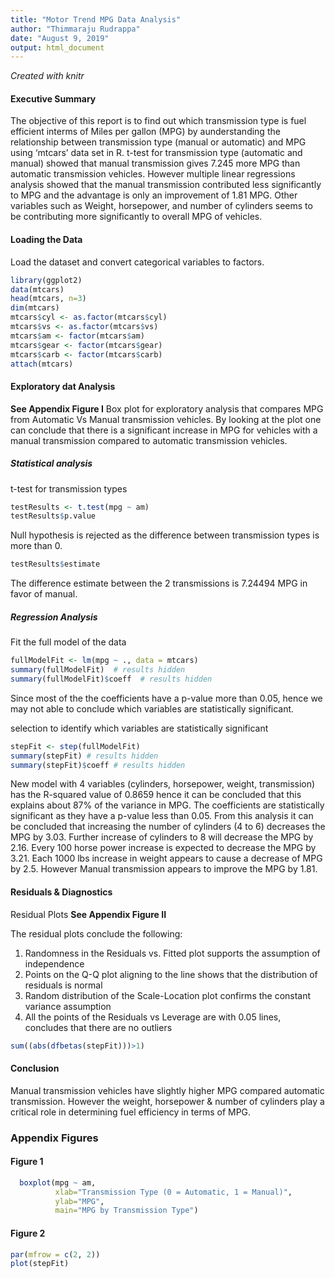 ---
title: "Motor Trend MPG Data Analysis"
author: "Thimmaraju Rudrappa"
date: "August 9, 2019"
output: html_document
---
*Created with knitr*

#### Executive Summary
The objective of this report is to find out which transmission type is fuel efficient interms of Miles per gallon (MPG) by aunderstanding the relationship between transmission type (manual or 
automatic) and MPG using 'mtcars' data set in R. t-test for transmission type (automatic and manual) showed that manual transmission gives 7.245 more MPG than automatic 
transmission vehicles. However multiple linear regressions analysis 
showed that the manual transmission contributed less significantly to MPG and the advantage is only
an improvement of 1.81 MPG.  Other variables such as Weight, horsepower, and number of 
cylinders seems to be contributing more significantly to overall MPG of vehicles.

#### Loading the Data
Load the dataset and convert categorical variables to factors.
```{r results='hide', message=FALSE}
library(ggplot2)
data(mtcars)
head(mtcars, n=3)
dim(mtcars)
mtcars$cyl <- as.factor(mtcars$cyl)
mtcars$vs <- as.factor(mtcars$vs)
mtcars$am <- factor(mtcars$am)
mtcars$gear <- factor(mtcars$gear)
mtcars$carb <- factor(mtcars$carb)
attach(mtcars)
```

#### Exploratory dat Analysis
**See Appendix Figure I** Box plot for exploratory analysis that compares MPG from Automatic Vs Manual 
transmission vehicles. By looking at the plot one can conclude that there is a significant 
increase in MPG for vehicles with a manual transmission compared to automatic transmission vehicles.

##### Statistical analysis 
t-test for transmission types
```{r}
testResults <- t.test(mpg ~ am)
testResults$p.value
```
Null hypothesis is rejected as the difference between transmission types is more than 0.  
```{r}
testResults$estimate
```
The difference estimate between the 2 transmissions is 7.24494 MPG in favor of 
manual.

##### Regression Analysis
Fit the full model of the data
```{r results='hide'}
fullModelFit <- lm(mpg ~ ., data = mtcars)
summary(fullModelFit)  # results hidden
summary(fullModelFit)$coeff  # results hidden
```
Since most of the the coefficients have a p-value more than 0.05, hence we may not able to conclude
which variables are statistically significant. 

selection to identify which variables are statistically significant
```{r results='hide'}
stepFit <- step(fullModelFit)
summary(stepFit) # results hidden
summary(stepFit)$coeff # results hidden
```

New model with 4 variables (cylinders, horsepower, weight, transmission) has the R-squared value of 0.8659 hence it can be concluded that this explains about 87% of the variance in MPG. The coefficients are statistically significant as they have a p-value less than 0.05. From this analysis it can be concluded that increasing the number of cylinders (4 to 6) decreases the MPG by 3.03.  Further increase of cylinders to 8 will decrease the MPG by 2.16. Every 100 horse power increase is expected to decrease the MPG  by 3.21. Each 1000 lbs increase in weight appears to cause a decrease of MPG by 2.5. However Manual transmission appears to improve the MPG by 1.81.

#### Residuals & Diagnostics
Residual Plots
**See Appendix Figure II**

The residual plots conclude the following:

1. Randomness in the Residuals vs. Fitted plot supports the assumption of independence
2. Points on the Q-Q plot aligning to the line shows that the distribution of residuals is normal
3. Random distribution of the Scale-Location plot confirms the constant variance assumption
4. All the points of the Residuals vs Leverage are with 0.05 lines, concludes that there are no outliers
```{r}
sum((abs(dfbetas(stepFit)))>1)
```

#### Conclusion
Manual transmission vehicles have slightly higher MPG compared automatic transmission. However the weight, horsepower & number of cylinders play a critical role in determining fuel efficiency in terms of MPG.

### Appendix Figures

#### Figure 1
```{r echo=FALSE}
  boxplot(mpg ~ am, 
          xlab="Transmission Type (0 = Automatic, 1 = Manual)", 
          ylab="MPG",
          main="MPG by Transmission Type")
```

#### Figure 2
```{r echo=FALSE}
par(mfrow = c(2, 2))
plot(stepFit)
```